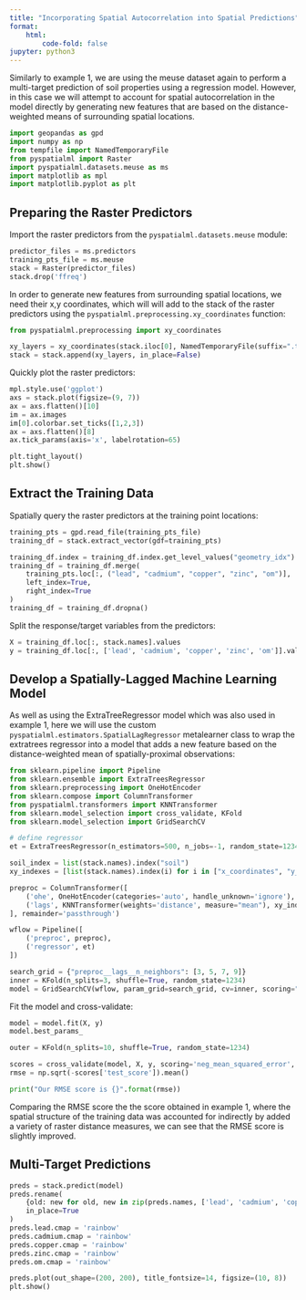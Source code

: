 ```yaml
---
title: "Incorporating Spatial Autocorrelation into Spatial Predictions"
format: 
    html:
        code-fold: false
jupyter: python3
---
```


Similarly to example 1, we are using the meuse dataset again to perform a multi-target prediction of soil properties using a regression model. However, in this case we will attempt to account for spatial autocorrelation in the model directly by generating new features that are based on the distance-weighted means of surrounding spatial locations.

```python
import geopandas as gpd
import numpy as np
from tempfile import NamedTemporaryFile
from pyspatialml import Raster
import pyspatialml.datasets.meuse as ms
import matplotlib as mpl
import matplotlib.pyplot as plt
```

## Preparing the Raster Predictors

Import the raster predictors from the `pyspatialml.datasets.meuse` module:

```python
predictor_files = ms.predictors
training_pts_file = ms.meuse
stack = Raster(predictor_files)
stack.drop('ffreq')
```

In order to generate new features from surrounding spatial locations, we need their x,y coordinates, which will will add to the stack of the raster predictors using the `pyspatialml.preprocessing.xy_coordinates` function:

```python
from pyspatialml.preprocessing import xy_coordinates

xy_layers = xy_coordinates(stack.iloc[0], NamedTemporaryFile(suffix=".tif").name)
stack = stack.append(xy_layers, in_place=False)
```

Quickly plot the raster predictors:

```python
mpl.style.use('ggplot')
axs = stack.plot(figsize=(9, 7))
ax = axs.flatten()[10]
im = ax.images
im[0].colorbar.set_ticks([1,2,3])
ax = axs.flatten()[8]
ax.tick_params(axis='x', labelrotation=65)

plt.tight_layout()
plt.show()
```

## Extract the Training Data

Spatially query the raster predictors at the training point locations:

```python
training_pts = gpd.read_file(training_pts_file)
training_df = stack.extract_vector(gdf=training_pts)

training_df.index = training_df.index.get_level_values("geometry_idx")
training_df = training_df.merge(
    training_pts.loc[:, ("lead", "cadmium", "copper", "zinc", "om")], 
    left_index=True, 
    right_index=True
) 
training_df = training_df.dropna()
```

Split the response/target variables from the predictors:

```python
X = training_df.loc[:, stack.names].values
y = training_df.loc[:, ['lead', 'cadmium', 'copper', 'zinc', 'om']].values
```

## Develop a Spatially-Lagged Machine Learning Model

As well as using the ExtraTreeRegressor model which was also used in example 1, here we will use the custom `pyspatialml.estimators.SpatialLagRegressor` metalearner class to wrap the extratrees regressor into a model that adds a new feature based on the distance-weighted mean of spatially-proximal observations:

```python
from sklearn.pipeline import Pipeline
from sklearn.ensemble import ExtraTreesRegressor
from sklearn.preprocessing import OneHotEncoder
from sklearn.compose import ColumnTransformer
from pyspatialml.transformers import KNNTransformer
from sklearn.model_selection import cross_validate, KFold
from sklearn.model_selection import GridSearchCV

# define regressor
et = ExtraTreesRegressor(n_estimators=500, n_jobs=-1, random_state=1234)

soil_index = list(stack.names).index("soil")
xy_indexes = [list(stack.names).index(i) for i in ["x_coordinates", "y_coordinates"]]

preproc = ColumnTransformer([
    ('ohe', OneHotEncoder(categories='auto', handle_unknown='ignore'), [soil_index]),
    ('lags', KNNTransformer(weights='distance', measure="mean"), xy_indexes)
], remainder='passthrough')

wflow = Pipeline([
    ('preproc', preproc),
    ('regressor', et)
])

search_grid = {"preproc__lags__n_neighbors": [3, 5, 7, 9]}
inner = KFold(n_splits=3, shuffle=True, random_state=1234)
model = GridSearchCV(wflow, param_grid=search_grid, cv=inner, scoring="r2")
```

Fit the model and cross-validate:

```python
model = model.fit(X, y)
model.best_params_
```

```python
outer = KFold(n_splits=10, shuffle=True, random_state=1234)

scores = cross_validate(model, X, y, scoring='neg_mean_squared_error', cv=outer, n_jobs=1)
rmse = np.sqrt(-scores['test_score']).mean()

print("Our RMSE score is {}".format(rmse))
```

Comparing the RMSE score the the score obtained in example 1, where the spatial structure of the training data was accounted for indirectly by added a variety of raster distance measures, we can see that the RMSE score is slightly improved.

## Multi-Target Predictions

```python
preds = stack.predict(model)
preds.rename(
    {old: new for old, new in zip(preds.names, ['lead', 'cadmium', 'copper', 'zinc', 'om'])},
    in_place=True
)
preds.lead.cmap = 'rainbow'
preds.cadmium.cmap = 'rainbow'
preds.copper.cmap = 'rainbow'
preds.zinc.cmap = 'rainbow'
preds.om.cmap = 'rainbow'
```

```python
preds.plot(out_shape=(200, 200), title_fontsize=14, figsize=(10, 8))
plt.show()
```

